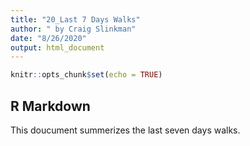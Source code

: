 ```yaml
---
title: "20_Last 7 Days Walks"
author: " by Craig Slinkman"
date: "8/26/2020"
output: html_document
---
```


```r
knitr::opts_chunk$set(echo = TRUE)
```

## R Markdown

This doucument summerizes the last seven days walks.